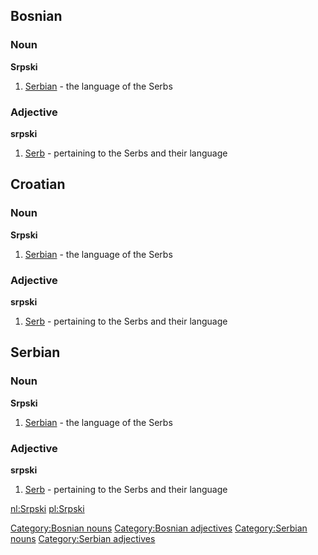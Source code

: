 ==Bosnian== 
===Noun===
'''Srpski'''
#[[Serbian]] - the language of the Serbs

[[Category:Bosnian nouns]]

===Adjective===
'''srpski'''
#[[Serb]] - pertaining to the Serbs and their language

[[Category:Bosnian adjectives]]

==Croatian== 
===Noun===
'''Srpski'''
#[[Serbian]] - the language of the Serbs

===Adjective===
'''srpski'''
#[[Serb]] - pertaining to the Serbs and their language

==Serbian== 
===Noun===
'''Srpski'''
#[[Serbian]] - the language of the Serbs

===Adjective===
'''srpski'''
#[[Serb]] - pertaining to the Serbs and their language

[[Category:Serbian nouns]]
[[Category:Serbian adjectives]]

[[nl:Srpski]]
[[pl:Srpski]]